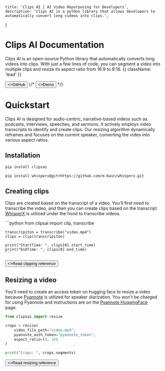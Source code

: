
	title: 'Clips AI | AI Video Repurposing for Developers',
	description: 'Clips AI is a python library that allows developers to automatically convert long videos into clips.',
}



<HeroPattern />

# Clips AI Documentation

Clips AI is an open-source Python library that automatically converts long videos into
clips. With just a few lines of code, you can segment a video into multiple clips and
resize its aspect ratio from 16:9 to 9:16. {{ className: 'lead' }}

<div className="not-prose mb-16 mt-6 flex gap-3">
	<Button href="https://github.com/ClipsAI/clipsai" target="_blank" arrow="right">
    	<>GitHub</>
  	</Button>
  	{/* <Button href="https://demo.clipsai.com/projects" target="_blank" variant="outline">
    	<>Demo</>
  	</Button> */}
</div>



# Quickstart

<Note>
    Clips AI is designed for audio-centric, narrative-based videos such as podcasts,
    interviews, speeches, and sermons. It actively employs video transcripts to identify
    and create clips. Our resizing algorithm dynamically reframes and focuses on the
    current speaker, converting the video into various aspect ratios.
</Note>

## Installation

```bash {{ language: 'python' }}
pip install clipsai
```

```bash {{ language: 'python' }}
pip install whisperx@git+https://github.com/m-bain/whisperx.git
```



## Creating clips

Clips are created based on the transcript of a video. You'll first need to transcribe
the video, and then you can create clips based on the transcript.
[WhisperX](https://github.com/m-bain/whisperX) is utilized under the hood to transcribe
videos.

<CodeGroup>
    ```python
    from clipsai import clip, transcribe

    transcripiton = transcribe("video.mp4")
    clips = clip(transcripiton)

    print("StartTime: ", clips[0].start_time)
    print("EndTime: ", clips[0].end_time)
    ```
</CodeGroup>

<div className="not-prose">
	<Button href="/references/clip" variant="text" arrow="right">
    	<>Read clipping reference</>
  	</Button>
</div>

## Resizing a video

You'll need to create an access token on hugging face to resize a video because 
[Pyannote](https://github.com/pyannote/pyannote-audio) is utilized for speaker 
diarization. You won't be charged for using Pyannote and instructions are on the
[Pyannote HuggingFace ](https://huggingface.co/pyannote/speaker-diarization-3.0) page.

<CodeGroup>

```python
from clipsai import resize

crops = resize(
    video_file_path="video.mp4",
    pyannote_auth_token="pyannote_token",
    aspect_ratio=(9, 16)
)

print("Crops: ", crops.segments)
```

</CodeGroup>

<div className="not-prose">
	<Button href="/references/resize" variant="text" arrow="right">
    	<>Read resizing reference</>
  	</Button>
</div>
